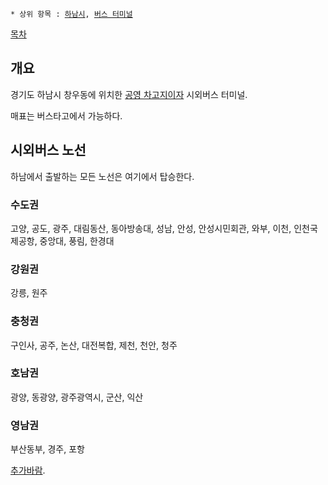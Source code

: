  * 상위 항목 : [[하남시]], [[버스 터미널]]

[[목차]]

== 개요 ==
경기도 하남시 창우동에 위치한 [[공영 차고지]]이자 시외버스 터미널.

매표는 버스타고에서 가능하다.

== 시외버스 노선 ==
하남에서 출발하는 모든 노선은 여기에서 탑승한다.

=== 수도권 ===
고양, 공도, 광주, 대림동산, 동아방송대, 성남, 안성, 안성시민회관, 와부, 이천, 인천국제공항, 중앙대, 풍림, 한경대

=== 강원권 ===
강릉, 원주

=== 충청권 ===
구인사, 공주, 논산, 대전복합, 제천, 천안, 청주

=== 호남권 ===
광양, 동광양, 광주광역시, 군산, 익산

=== 영남권 ===
부산동부, 경주, 포항

[[추가바람]].
